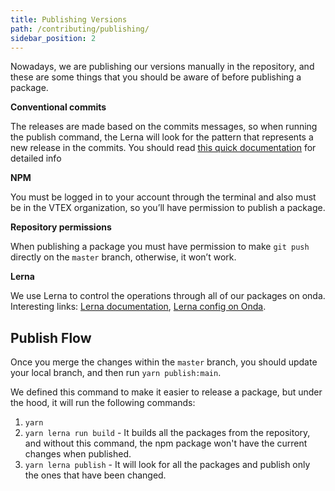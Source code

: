 ```yaml
---
title: Publishing Versions
path: /contributing/publishing/
sidebar_position: 2
---
```


Nowadays, we are publishing our versions manually in the repository, and these are some things that you should be aware of before publishing a package.

**Conventional commits**

The releases are made based on the commits messages, so when running the publish command, the Lerna will look for the pattern that represents a new release in the commits. You should read [this quick documentation](https://www.conventionalcommits.org/en/v1.0.0/) for detailed info

**NPM**

You must be logged in to your account through the terminal and also must be in the VTEX organization, so you’ll have permission to publish a package.

**Repository permissions**

When publishing a package you must have permission to make `git push` directly on the `master` branch, otherwise, it won’t work.

**Lerna**

We use Lerna to control the operations through all of our packages on onda. Interesting links: [Lerna documentation](https://github.com/lerna/lerna), [Lerna config on Onda](https://github.com/vtex/admin-ui/blob/main/lerna.json).

## Publish Flow

Once you merge the changes within the `master` branch, you should update your local branch, and then run `yarn publish:main`.

We defined this command to make it easier to release a package, but under the hood, it will run the following commands:

1. `yarn`
2. `yarn lerna run build` - It builds all the packages from the repository, and without this command, the npm package won't have the current changes when published.
3. `yarn lerna publish` - It will look for all the packages and publish only the ones that have been changed.
